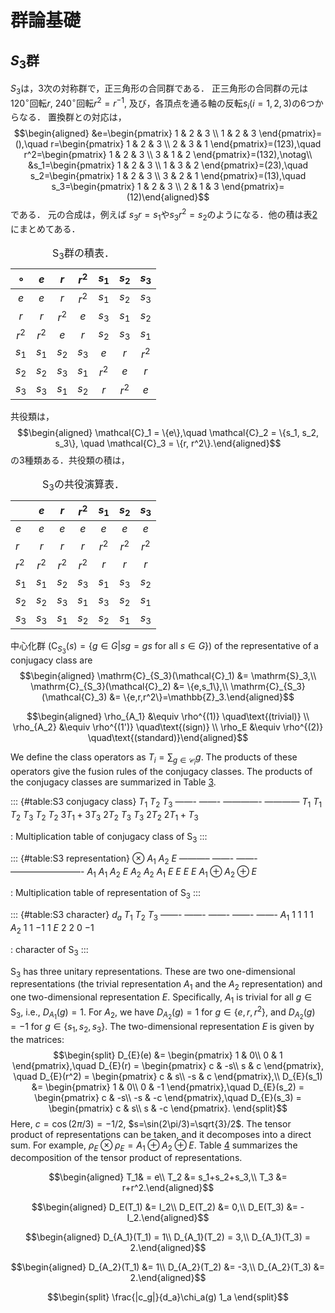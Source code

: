 # 群論基礎 {#sec:group_theory}

## $S_3$群 {#sec:S3}

$S_3$は，3次の対称群で，正三角形の合同群である．
正三角形の合同群の元は$120^\circ$回転$r$, $240^\circ$回転$r^2 = r^{-1}$,
及び，各頂点を通る軸の反転$s_i$($i=1,2,3$)の$6$つからなる．
置換群との対応は， $$\begin{aligned}
&e=\begin{pmatrix}
1 & 2 & 3  \\
1 & 2 & 3 
\end{pmatrix}=(),\quad
r=\begin{pmatrix}
1 & 2 & 3  \\
2 & 3 & 1 
\end{pmatrix}=(123),\quad
r^2=\begin{pmatrix}
1 & 2 & 3  \\
3 & 1 & 2 
\end{pmatrix}=(132),\notag\\
&s_1=\begin{pmatrix}
1 & 2 & 3  \\
1 & 3 & 2 
\end{pmatrix}=(23),\quad
s_2=\begin{pmatrix}
1 & 2 & 3  \\
3 & 2 & 1
\end{pmatrix}=(13),\quad
s_3=\begin{pmatrix}
1 & 2 & 3  \\
2 & 1 & 3 
\end{pmatrix}=(12)\end{aligned}$$ である． 元の合成は，例えば
$s_3r= s_1$や$s_3r^2= s_2$のようになる．他の積は表[2](#table:S3){reference-type="ref"
reference="table:S3"}にまとめてある．

::: {#table:S3}
   $\circ$    $e$     $r$    $r^2$   $s_1$   $s_2$   $s_3$
  --------- ------- ------- ------- ------- ------- -------
     $e$      $e$     $r$    $r^2$   $s_1$   $s_2$   $s_3$
     $r$      $r$    $r^2$    $e$    $s_3$   $s_1$   $s_2$
    $r^2$    $r^2$    $e$     $r$    $s_2$   $s_3$   $s_1$
    $s_1$    $s_1$   $s_2$   $s_3$    $e$     $r$    $r^2$
    $s_2$    $s_2$   $s_3$   $s_1$   $r^2$    $e$     $r$
    $s_3$    $s_3$   $s_1$   $s_2$    $r$    $r^2$    $e$

  : $\mathrm{S}_3$群の積表．
:::

共役類は， $$\begin{aligned}
\mathcal{C}_1 = \{e\},\quad \mathcal{C}_2 = \{s_1, s_2, s_3\}, \quad \mathcal{C}_3 = \{r, r^2\}.\end{aligned}$$
の$3$種類ある．共役類の積は，

::: {#table:S3}
            $e$     $r$    $r^2$   $s_1$   $s_2$   $s_3$
  ------- ------- ------- ------- ------- ------- -------
    $e$     $e$     $e$     $e$     $e$     $e$     $e$
    $r$     $r$     $r$     $r$    $r^2$   $r^2$   $r^2$
   $r^2$   $r^2$   $r^2$   $r^2$    $r$     $r$     $r$
   $s_1$   $s_1$   $s_2$   $s_3$   $s_1$   $s_3$   $s_2$
   $s_2$   $s_2$   $s_3$   $s_1$   $s_3$   $s_2$   $s_1$
   $s_3$   $s_3$   $s_1$   $s_2$   $s_2$   $s_1$   $s_3$

  : $\mathrm{S}_3$の共役演算表．
:::

[]{#table:S3 label="table:S3"}

中心化群
($\mathrm{C}_{S_3}(s) = \{g\in G| sg=gs \text{ for all } s\in G \}$) of
the representative of a conjugacy class are $$\begin{aligned}
\mathrm{C}_{S_3}(\mathcal{C}_1) &= \mathrm{S}_3,\\
\mathrm{C}_{S_3}(\mathcal{C}_2) &= \{e,s_1\},\\
\mathrm{C}_{S_3}(\mathcal{C}_3) &= \{e,r,r^2\}=\mathbb{Z}_3.\end{aligned}$$

$$\begin{aligned}
\rho_{A_1} &\equiv \rho^{(1)} \quad\text{(trivial)} \\
\rho_{A_2} &\equiv \rho^{(1')} \quad\text{(sign)} \\
\rho_E     &\equiv \rho^{(2)} \quad\text{(standard)}\end{aligned}$$

We define the class operators as $T_i = \sum_{g \in \mathcal{C}_i} g$.
The products of these operators give the fusion rules of the conjugacy
classes. The products of the conjugacy classes are summarized in Table
[3](#table:S3 conjugacy class){reference-type="ref"
reference="table:S3 conjugacy class"}.

::: {#table:S3 conjugacy class}
           $T_1$      $T_2$        $T_3$
  ------- ------- ------------- ------------
   $T_1$   $T_1$      $T_2$        $T_3$
   $T_2$   $T_2$   $3T_1+3T_3$     $2T_2$
   $T_3$   $T_3$     $2T_2$      $2T_1+T_3$

  : Multiplication table of conjugacy class of $\mathrm{S}_3$
:::

::: {#table:S3 representation}
   $\otimes$   $A_1$   $A_2$             $E$
  ----------- ------- ------- -------------------------
     $A_1$     $A_1$   $A_2$             $E$
     $A_2$     $A_2$   $A_1$             $E$
      $E$       $E$     $E$    $A_1\oplus A_2\oplus E$

  : Multiplication table of representation of $\mathrm{S}_3$
:::

::: {#table:S3 character}
           $d_a$   $T_1$   $T_2$   $T_3$
  ------- ------- ------- ------- -------
   $A_1$     1      $1$     $1$     $1$
   $A_2$     1      $1$    $-1$     $1$
    $E$      2      $2$     $0$    $-1$

  : character of $\mathrm{S}_3$
:::

$\mathrm{S}_3$ has three unitary representations. These are two
one-dimensional representations (the trivial representation $A_1$ and
the $A_2$ representation) and one two-dimensional representation $E$.
Specifically, $A_1$ is trivial for all $g \in \mathrm{S}_3$, i.e.,
$D_{A_1}(g) = 1$. For $A_2$, we have $D_{A_2}(g) = 1$ for
$g \in \{e, r, r^2\}$, and $D_{A_2}(g) = -1$ for
$g \in \{s_1, s_2, s_3\}$. The two-dimensional representation $E$ is
given by the matrices: $$\begin{split}
D_{E}(e) &= \begin{pmatrix}
1 & 0\\
0 & 1
\end{pmatrix},\quad
D_{E}(r) = \begin{pmatrix}
c & -s\\
s & c
\end{pmatrix},
\quad
D_{E}(r^2) = \begin{pmatrix}
c & s\\
-s & c
\end{pmatrix},\\
D_{E}(s_1) &= \begin{pmatrix}
1 & 0\\
0 & -1
\end{pmatrix},\quad
D_{E}(s_2) = \begin{pmatrix}
c & -s\\
-s & -c
\end{pmatrix},\quad
D_{E}(s_3) = \begin{pmatrix}
c & s\\
s & -c
\end{pmatrix}.
\end{split}$$ Here, $c=\cos(2\pi/3)=-1/2$, $s=\sin(2\pi/3)=\sqrt{3}/2$.
The tensor product of representations can be taken, and it decomposes
into a direct sum. For example,
$\rho_E \otimes \rho_E = A_1 \oplus A_2 \oplus E$. Table
[4](#table:S3 representation){reference-type="ref"
reference="table:S3 representation"} summarizes the decomposition of the
tensor product of representations.

$$\begin{aligned}
T_1& = e\\
T_2 &= s_1+s_2+s_3,\\
T_3 &= r+r^2.\end{aligned}$$

$$\begin{aligned}
D_E(T_1) &= I_2\\
D_E(T_2) &= 0,\\
D_E(T_3) &= -I_2.\end{aligned}$$

$$\begin{aligned}
D_{A_1}(T_1) = 1\\
D_{A_1}(T_2) = 3,\\
D_{A_1}(T_3) = 2.\end{aligned}$$

$$\begin{aligned}
D_{A_2}(T_1) &= 1\\
D_{A_2}(T_2) &= -3,\\
D_{A_2}(T_3) &= 2.\end{aligned}$$

$$\begin{split}
    \frac{|c_g|}{d_a}\chi_a(g) 1_a
  \end{split}$$
